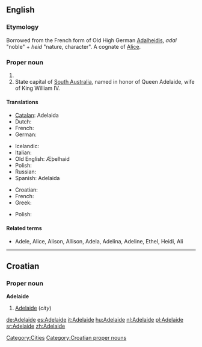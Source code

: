 {{see|Adélaïde}}
==English==

===Etymology===
Borrowed from the French form of Old High German [[Adalheidis]], ''adal'' "noble" + ''heid'' "nature, character". A cognate of [[Alice]].

===Proper noun===
{{en-proper noun}}

# {{given name|female|from Germanic|}}
# State capital of [[South Australia]], named in honor of Queen Adelaide, wife of King William IV.

====Translations====
{{trans-top|female given name}}
* [[Catalan]]: Adelaida
* Dutch: {{t-|nl|Adelheid}}
* French: {{t-|fr|Adélaïde}}
* German: {{t+|de|Adelheid}}
{{trans-mid}}
* Icelandic: {{t+|is|Aðalheiður}}
* Italian: {{t+|it|Adelaide}}
* Old English: Æþelhaid
* Polish: {{t+|pl|Adelajda}}
* Russian: {{t+|ru|Аделаида|tr=Adelaída|sc=Cyrl}}
* Spanish: Adelaida
{{trans-bottom}}
{{trans-top|state capital of South Australia}}
* Croatian: {{t-|hr|Adelaide|m}}
* French: {{t-|fr|Adélaïde}}
* Greek: {{t|el|Αδελαϊδα|f|tr=Adelaïda}} 
{{trans-mid}}
* Polish: {{t+|pl|Adelajda}}
{{trans-bottom}}

====Related terms====
* Adele, Alice, Alison, Allison, Adela, Adelina, Adeline, Ethel, Heidi, Ali

[[Category:Cities]]


----

==Croatian==

===Proper noun===
'''Adelaide''' {{m}}

# [[#English|Adelaide]] (''city'')

[[Category:Croatian proper nouns]]

[[de:Adelaide]]
[[es:Adelaide]]
[[it:Adelaide]]
[[hu:Adelaide]]
[[nl:Adelaide]]
[[pl:Adelaide]]
[[sr:Adelaide]]
[[zh:Adelaide]]